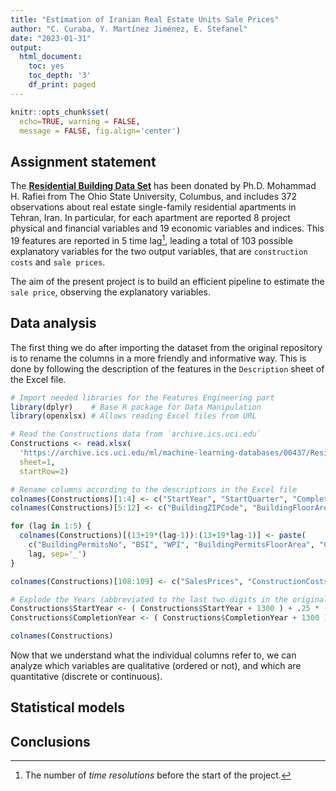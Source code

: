 ```yaml
---
title: "Estimation of Iranian Real Estate Units Sale Prices"
author: "C. Curaba, Y. Martínez Jiménez, E. Stefanel"
date: "2023-01-31"
output:
  html_document:
    toc: yes
    toc_depth: '3'
    df_print: paged
---
```


```r
knitr::opts_chunk$set(
  echo=TRUE, warning = FALSE,
  message = FALSE, fig.align='center')
```


## Assignment statement

The [**Residential Building Data Set**](https://archive.ics.uci.edu/ml/datasets/Residential+Building+Data+Set)
has been donated by Ph.D. Mohammad H. Rafiei from The Ohio State University,
Columbus, and includes 372 observations about real estate single-family
residential apartments in Tehran, Iran. In particular, for each apartment are
reported 8 project physical and financial variables and 19 economic variables
and indices. This 19 features are reported in 5 time lag^[The number of
*time resolutions* before the start of the project.], leading a total of 103
possible explanatory variables for the two output variables, that are
`construction costs` and `sale prices`.

The aim of the present project is to build an efficient pipeline to estimate
the `sale price`, observing the explanatory variables.


## Data analysis

The first thing we do after importing the dataset from the original repository
is to rename the columns in a more friendly and informative way. This is done by
following the description of the features in the `Description` sheet of the
Excel file.

```r
# Import needed libraries for the Features Engineering part
library(dplyr)    # Base R package for Data Manipulation
library(openxlsx) # Allows reading Excel files from URL

# Read the Constructions data from `archive.ics.uci.edu`
Constructions <- read.xlsx(
  'https://archive.ics.uci.edu/ml/machine-learning-databases/00437/Residential-Building-Data-Set.xlsx',
  sheet=1,
  startRow=2)

# Rename columns according to the descriptions in the Excel file
colnames(Constructions)[1:4] <- c("StartYear", "StartQuarter", "CompletionYear", "CompletionQuarter")
colnames(Constructions)[5:12] <- c("BuildingZIPCode", "BuildingFloorArea", "LotArea", "TotEstConstructionCost", "EstConstructionCost", "EstConstructionCostBaseYear", "ConstructionDuration", "PriceAtBeginning")

for (lag in 1:5) {
  colnames(Constructions)[(13+19*(lag-1)):(13+19*lag-1)] <- paste(
    c("BuildingPermitsNo", "BSI", "WPI", "BuildingPermitsFloorArea", "CumulativeLiquidity", "PrivateSectorInvestment", "LandPriceIndexBaseYear", "LoansExtendedNo", "LoansExtendedAmount", "InterestRate", "ConstructionCostAtCompletion", "ConstructionCostAtBeginning", "OfficialExcangeRateUSD", "StreetMarketExcangeRateUSD", "CPIBaseYear", "CPIFornituresBaseYear", "StockMarketIndex", "CityPopulation", "GoldPriceOnce"),
    lag, sep='_')
}

colnames(Constructions)[108:109] <- c("SalesPrices", "ConstructionCosts")

# Explode the Years (abbreviated to the last two digits in the original dataframe) and add .25 year per Quarter
Constructions$StartYear <- ( Constructions$StartYear + 1300 ) + .25 * ( Constructions$StartQuarter - 1 )
Constructions$CompletionYear <- ( Constructions$CompletionYear + 1300 ) + .25 * ( Constructions$CompletionQuarter - 1 )

colnames(Constructions)
```

Now that we understand what the individual columns refer to, we can analyze
which variables are qualitative (ordered or not), and which are quantitative
(discrete or continuous).


## Statistical models


## Conclusions

